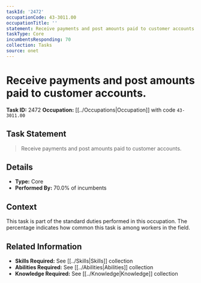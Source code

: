 ```yaml
---
taskId: '2472'
occupationCode: 43-3011.00
occupationTitle: ''
statement: Receive payments and post amounts paid to customer accounts.
taskType: Core
incumbentsResponding: 70
collection: Tasks
source: onet
---
```

# Receive payments and post amounts paid to customer accounts.

**Task ID:** 2472
**Occupation:** [[../Occupations|Occupation]] with code `43-3011.00`

## Task Statement

> Receive payments and post amounts paid to customer accounts.

## Details

- **Type:** Core
- **Performed By:** 70.0% of incumbents

## Context

This task is part of the standard duties performed in this occupation. The percentage indicates how common this task is among workers in the field.

## Related Information

- **Skills Required:** See [[../Skills|Skills]] collection
- **Abilities Required:** See [[../Abilities|Abilities]] collection
- **Knowledge Required:** See [[../Knowledge|Knowledge]] collection
